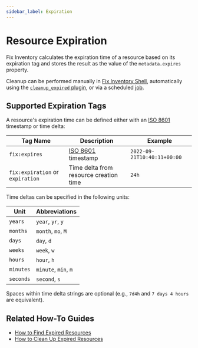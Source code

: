 ```yaml
---
sidebar_label: Expiration
---
```


# Resource Expiration

Fix Inventory calculates the expiration time of a resource based on its expiration tag and stores the result as the value of the `metadata.expires` property.

Cleanup can be performed manually in [Fix Inventory Shell](../../reference/components/shell.mdx), automatically using the [`cleanup_expired` plugin](../../reference/components/plugins/cleanup_expired.mdx), or via a scheduled [job](../automation/index.mdx#jobs).

## Supported Expiration Tags

A resource's expiration time can be defined either with an [ISO 8601](https://iso.org/iso-8601-date-and-time-format.html) timestamp or time delta:

| Tag Name                         | Description                                                              | Example                     |
| -------------------------------- | ------------------------------------------------------------------------ | --------------------------- |
| `fix:expires`                    | [ISO 8601](https://iso.org/iso-8601-date-and-time-format.html) timestamp | `2022-09-21T10:40:11+00:00` |
| `fix:expiration` or `expiration` | Time delta from resource creation time                                   | `24h`                       |

Time deltas can be specified in the following units:

| Unit      | Abbreviations        |
| --------- | -------------------- |
| `years`   | `year`, `yr`, `y`    |
| `months`  | `month`, `mo`, `M`   |
| `days`    | `day`, `d`           |
| `weeks`   | `week`, `w`          |
| `hours`   | `hour`, `h`          |
| `minutes` | `minute`, `min`, `m` |
| `seconds` | `second`, `s`        |

Spaces within time delta strings are optional (e.g., `7d4h` and `7 days 4 hours` are equivalent).

## Related How-To Guides

- [How to Find Expired Resources](../../how-to-guides/search/find-expired-resources.mdx)
- [How to Clean Up Expired Resources](../../how-to-guides/cleanup/clean-up-expired-resources.mdx)
